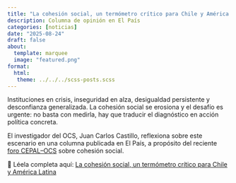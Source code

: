 ```yaml
---
title: "La cohesión social, un termómetro crítico para Chile y América Latina"
description: Columna de opinión en El País
categories: [noticias]
date: "2025-08-24"
draft: false
about:
  template: marquee
  image: "featured.png"
format: 
  html: 
   theme: ../../../scss-posts.scss
---
```


Instituciones en crisis, inseguridad en alza, desigualdad persistente y desconfianza generalizada. La cohesión social se erosiona y el desafío es urgente: no basta con medirla, hay que traducir el diagnóstico en acción política concreta.

El investigador del OCS, Juan Carlos Castillo, reflexiona sobre este escenario en una columna publicada en El País, a propósito del reciente [foro CEPAL–OCS](https://ocs-coes.com/noticias/posts/post-primer-foro/) sobre cohesión social.

📄 Léela completa aquí: [La cohesión social, un termómetro crítico para Chile y América Latina](https://elpais.com/chile/2025-08-23/la-cohesion-social-un-termometro-critico-para-chile-y-america-latina.html)